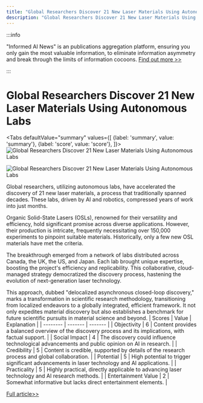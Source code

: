 ```yaml
---
title: "Global Researchers Discover 21 New Laser Materials Using Autonomous Labs"
description: "Global Researchers Discover 21 New Laser Materials Using Autonomous Labs"
---
```



:::info

"Informed AI News" is an publications aggregation platform, ensuring you only gain the most valuable information, to eliminate information asymmetry and break through the limits of information cocoons.  [Find out more >>](/)

:::

# Global Researchers Discover 21 New Laser Materials Using Autonomous Labs


<Tabs
	defaultValue="summary"
	values={[
	{label: 'summary', value: 'summary'},
	{label: 'score', value: 'score'},
]}>
<TabItem value="summary">
<img
  src="https://image.informedainews.com/2024/06/Tec-CZx-1717494797-0.jpg"
  alt="Global Researchers Discover 21 New Laser Materials Using Autonomous Labs"
/>

<img
  src="https://image.informedainews.com/2024/06/Tec-3Zc-1717494797-1.jpg"
  alt="Global Researchers Discover 21 New Laser Materials Using Autonomous Labs"
/>



Global researchers, utilizing autonomous labs, have accelerated the discovery of 21 new laser materials, a process that traditionally spanned decades. These labs, driven by AI and robotics, compressed years of work into just months.

Organic Solid-State Lasers (OSLs), renowned for their versatility and efficiency, hold significant promise across diverse applications. However, their production is intricate, frequently necessitating over 150,000 experiments to pinpoint suitable materials. Historically, only a few new OSL materials have met the criteria.

The breakthrough emerged from a network of labs distributed across Canada, the UK, the US, and Japan. Each lab brought unique expertise, boosting the project's efficiency and replicability. This collaborative, cloud-managed strategy democratized the discovery process, hastening the evolution of next-generation laser technology.

This approach, dubbed "delocalized asynchronous closed-loop discovery," marks a transformation in scientific research methodology, transitioning from localized endeavors to a globally integrated, efficient framework. It not only expedites material discovery but also establishes a benchmark for future scientific pursuits in material science and beyond.
</TabItem>
<TabItem value="score">
	| Scores     | Value   | Explanation |
	| -------- | ------- | ------- |
	| Objectivity  | 6    | Content provides a balanced overview of the discovery process and its implications, with factual support.    |
	| Social Impact | 4     | The discovery could influence technological advancements and public opinion on AI in research.    |
	| Credibility    | 5    | Content is credible, supported by details of the research process and global collaboration.    |
	| Potential    | 5    | High potential to trigger significant advancements in laser technology and AI applications.    |
	| Practicality    | 5    | Highly practical, directly applicable to advancing laser technology and AI research methods.    |
	| Entertainment Value    | 2    | Somewhat informative but lacks direct entertainment elements.    |
</TabItem>
</Tabs>

[Full article>>](https://www.cnbeta.com.tw/articles/science/1433522.htm)
